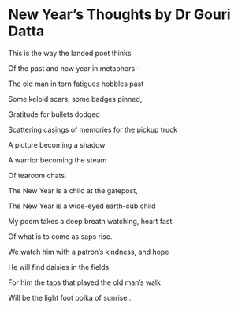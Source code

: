 # New Year's Thoughts by Dr Gouri Datta {-}

This is the way the landed poet thinks

Of the past and new year in metaphors –

The old man in torn fatigues hobbles past

Some keloid scars, some badges pinned, 

Gratitude for bullets dodged

Scattering casings of memories for the pickup truck

A picture becoming a shadow

A warrior becoming the steam

Of tearoom chats.

The New Year is a child at the gatepost,

The New Year is a wide-eyed earth-cub child

My poem takes a deep breath watching, heart fast

Of what is to come as saps rise.

We watch him with a patron’s kindness, and hope

He will find daisies in the fields, 

For him the taps that played the old man’s walk 

Will be the light foot polka of sunrise .
